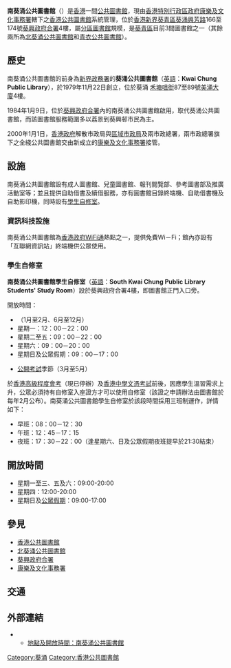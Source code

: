 {{Infobox_Library 
| 名字    = 南葵涌公共圖書館
| 英文名  = South Kwai Chung Public Library 
| 圖像    = South Kwai Chung Public Library.JPG
| 類型    = [[香港公共圖書館|香港公共圖書館]]－[[分區圖書館|分區圖書館]]
| 建造時間= 1979年
| 地址    = [[香港|香港]][[新界西|新界西]][[葵青區|葵青區]][[葵涌|葵涌]]<br/>[[興芳路|興芳路]]166－174號[[葵興政府合署|葵興政府合署]]4樓
| 隸屬於  = [[康樂及文化事務署|康樂及文化事務署]]－[[香港公共圖書館|香港公共圖書館]]
| 藏品    = [[圖書|圖書]]、[[視聽資料|視聽資料]]及[[報刊|報刊]]
}}

'''南葵涌公共圖書館'''（{{lang-en|South Kwai Chung Public Library}}）是[[香港|香港]]一間[[香港公共圖書館|公共圖書館]]，現由[[香港特別行政區政府|香港特別行政區政府]][[康樂及文化事務署|康樂及文化事務署]]轄下之[[香港公共圖書館|香港公共圖書館]]系統管理，位於[[香港|香港]][[新界|新界]][[葵青區|葵青區]][[葵涌|葵涌]][[興芳路|興芳路]]166至174號[[葵興政府合署|葵興政府合署]]4樓，屬[[分區圖書館|分區圖書館]]規模，是[[葵青區|葵青區]]目前3間圖書館之一（其餘兩所為[[北葵涌公共圖書館|北葵涌公共圖書館]]和[[青衣公共圖書館|青衣公共圖書館]]）。

== 歷史 ==
南葵涌公共圖書館的前身為[[新界政務署|新界政務署]]的'''葵涌公共圖書館'''（[[英語|英語]]：'''Kwai Chung Public Library'''），於1979年11月22日創立，位於葵涌
[[禾塘咀街|禾塘咀街]]87至89號[[美涌大廈|美涌大廈]]4樓。

1984年1月9日，位於[[葵興政府合署|葵興政府合署]]內的南葵涌公共圖書館啟用，取代葵涌公共圖書館，而該圖書館服務範圍多以荔景到葵興邨市民為主。

2000年1月1日，[[香港政府|香港政府]]解散市政局與[[區域市政局|區域市政局]]及兩市政總署，兩市政總署旗下之全綫公共圖書館交由新成立的[[康樂及文化事務署|康樂及文化事務署]]接管。

==設施==
南葵涌公共圖書館設有成人圖書館、兒童圖書館、報刊閱覽部、參考圖書部及推廣活動室等；並且提供自助借書及續借服務，亦有圖書館目錄終端機、自助借書機及自助影印機，同時設有[[自修室|學生自修室]]。

===資訊科技設施===
南葵涌公共圖書館為[[香港政府WiFi通|香港政府WiFi通]]熱點之一，提供免費Wi－Fi；館內亦設有「互聯網資訊站」終端機供公眾使用。

===學生自修室===
'''南葵涌公共圖書館學生自修室'''（[[英語|英語]]：'''South Kwai Chung Public Library Students' Study Room'''）設於葵興政府合署4樓，即圖書館正門入口旁。

開放時間：
*（1月至2月、6月至12月）
*星期一：12：00－22：00
*星期二至五：09：00－22：00
*星期六：09：00－20：00
*星期日及公眾假期：09：00－17：00

*[[公開考試|公開考試]]季節（3月至5月）
於[[香港高級程度會考|香港高級程度會考]]（現已停辦）及[[香港中學文憑考試|香港中學文憑考試]]前後，因應學生溫習需求上升，公眾必須持有自修室入座證方才可以使用自修室（該證之申請辦法由圖書館於每年2月公布）。南葵涌公共圖書館學生自修室於該段時間採用三班制運作，詳情如下：
*早班：08：00－12：30
*午班：12：45－17：15
*夜班：17：30－22：00（逢星期六、日及公眾假期夜班提早於21:30結束）

== 開放時間 ==
{{UTC+8}}
*星期一至三、五及六：09:00-20:00
*星期四：12:00-20:00
*星期日及[[香港節日與公眾假期|公眾假期]]：09:00-17:00

== 參見 ==
*[[香港公共圖書館|香港公共圖書館]]
*[[北葵涌公共圖書館|北葵涌公共圖書館]]
*[[葵興政府合署|葵興政府合署]]
*[[康樂及文化事務署|康樂及文化事務署]]

== 交通 ==
{{參見|葵興#交通}}

== 外部連結 ==
**[https://www.hkpl.gov.hk/tc/locations/kwai-tsing/library/south-kwai-chung.html 地點及開放時間：南葵涌公共圖書館]{{Wayback|url=https://www.hkpl.gov.hk/tc/locations/kwai-tsing/library/south-kwai-chung.html |date=20180706103912 }}

{{香港公共圖書館}}

[[Category:葵涌|Category:葵涌]]
[[Category:香港公共圖書館|Category:香港公共圖書館]]